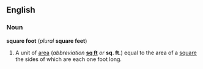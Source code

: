 ==English==
===Noun===
'''square foot''' (''plural'' '''square feet''')

#A unit of [[area]] (''abbreviation'' '''[[sq ft]]''' ''or'' '''sq. ft.''') equal to the area of a [[square]] the sides of which are each one foot long.

<!--
{{msg:Measurement_Units}}
-->